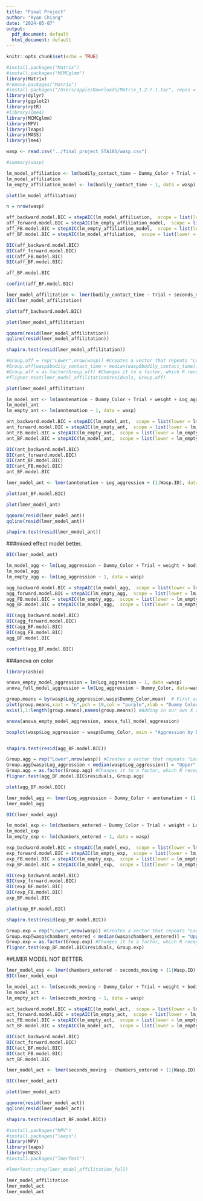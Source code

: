 ```yaml
---
title: "Final Project"
author: "Ryan Chiang"
date: "2024-05-07"
output:
  pdf_document: default
  html_document: default
---
```


```r
knitr::opts_chunk$set(echo = TRUE)
```

```r
#install.packages("Matrix")
#install.packages("MCMCglmm")
library(Matrix)
#remove.packages("Matrix")
#install.packages("/Users/apple/Downloads/Matrix_1.2-7.1.tar", repos = "NULL", type = "source")
library(dplyr)
library(ggplot2)
library(rptR)
#library(lme4)
library(MCMCglmm)
library(MPV)
library(leaps)
library(MASS)
library(lme4)
```

```r
wasp <- read.csv("../final_project_STA101/wasp.csv")
```

```r
#summary(wasp)
```


```r
lm_model_affiliation <- lm(bodily_contact_time ~ Dummy_Color + Trial + weight + Log_aggression + seconds_moving + anntenation + chambers_entered, data =wasp)
lm_model_affiliation
lm_empty_affiliation_model <- lm(bodily_contact_time ~ 1, data = wasp)
```

```r
plot(lm_model_affiliation)
```

```r
n = nrow(wasp)
```

```r
aff_backward.model.BIC = stepAIC(lm_model_affiliation,  scope = list(lower = lm_empty_affiliation_model, upper= lm_model_affiliation), k = log(n),trace=FALSE,direction = "backward")
aff_forward.model.BIC = stepAIC(lm_empty_affiliation_model,  scope = list(lower = lm_empty_affiliation_model, upper= lm_model_affiliation), k = log(n),direction = "forward")
aff_FB.model.BIC = stepAIC(lm_empty_affiliation_model,  scope = list(lower = lm_empty_affiliation_model, upper= lm_model_affiliation), k = log(n),trace=FALSE,direction = "both")
aff_BF.model.BIC = stepAIC(lm_model_affiliation,  scope = list(lower = lm_empty_affiliation_model, upper= lm_model_affiliation), k = log(n),trace=FALSE,direction = "both")

BIC(aff_backward.model.BIC)
BIC(aff_forward.model.BIC)
BIC(aff_FB.model.BIC)
BIC(aff_BF.model.BIC)

aff_BF.model.BIC
```

```r
confint(aff_BF.model.BIC)
```








```r
lmer_model_affilitation <- lmer(bodily_contact_time ~ Trial + seconds_moving + (1|Wasp.ID), data = wasp)
BIC(lmer_model_affilitation)
```
```r
plot(aff_backward.model.BIC)
```

```r
plot(lmer_model_affilitation)
```
```r
qqnorm(resid(lmer_model_affilitation))
qqline(resid(lmer_model_affilitation))
```



```r
shapiro.test(resid(lmer_model_affilitation))
```


```r
#Group.aff = rep("Lower",nrow(wasp)) #Creates a vector that repeats "Lower" n times
#Group.aff[wasp$bodily_contact_time < median(wasp$bodily_contact_time)] = "Upper" #Changing the appropriate values to "Upper"
#Group.aff = as.factor(Group.aff) #Changes it to a factor, which R recognizes as a grouping variable.
#fligner.test(lmer_model_affilitation$residuals, Group.aff)
```


```r
plot(lmer_model_affilitation)
```


```r
lm_model_ant <- lm(anntenation ~ Dummy_Color + Trial + weight + Log_aggression + seconds_moving + bodily_contact_time + chambers_entered, data =wasp)
lm_model_ant
lm_empty_ant <- lm(anntenation ~ 1, data = wasp)
```
```r
ant_backward.model.BIC = stepAIC(lm_model_ant,  scope = list(lower = lm_empty_ant, upper= lm_model_ant), k = log(n),trace=FALSE,direction = "backward")
ant_forward.model.BIC = stepAIC(lm_empty_ant,  scope = list(lower = lm_empty_ant, upper= lm_model_ant), k = log(n),direction = "forward")
ant_FB.model.BIC = stepAIC(lm_empty_ant,  scope = list(lower = lm_empty_ant, upper= lm_model_ant), k = log(n),trace=FALSE,direction = "both")
ant_BF.model.BIC = stepAIC(lm_model_ant,  scope = list(lower = lm_empty_ant, upper= lm_model_ant), k = log(n),trace=FALSE,direction = "both")
```

```r
BIC(ant_backward.model.BIC)
BIC(ant_forward.model.BIC)
BIC(ant_BF.model.BIC)
BIC(ant_FB.model.BIC)
ant_BF.model.BIC
```

```r
lmer_model_ant <- lmer(anntenation ~ Log_aggression + (1|Wasp.ID), data = wasp)
```

```r
plot(ant_BF.model.BIC)
```

```r
plot(lmer_model_ant)
```
```r
qqnorm(resid(lmer_model_ant))
qqline(resid(lmer_model_ant))
```

```r
shapiro.test(resid(lmer_model_ant))
```



###mixed effect model better. 
```r
BIC(lmer_model_ant)
```

```r
lm_model_agg <- lm(Log_aggression ~ Dummy_Color + Trial + weight + bodily_contact_time + seconds_moving + anntenation + chambers_entered, data =wasp)
lm_model_agg
lm_empty_agg <- lm(Log_aggression ~ 1, data = wasp)
```

```r
agg_backward.model.BIC = stepAIC(lm_model_agg,  scope = list(lower = lm_empty_agg, upper= lm_model_agg), k = log(n),trace=FALSE,direction = "backward")
agg_forward.model.BIC = stepAIC(lm_empty_agg,  scope = list(lower = lm_empty_agg, upper= lm_model_agg), k = log(n),direction = "forward")
agg_FB.model.BIC = stepAIC(lm_empty_agg,  scope = list(lower = lm_empty_agg, upper= lm_model_agg), k = log(n),trace=FALSE,direction = "both")
agg_BF.model.BIC = stepAIC(lm_model_agg,  scope = list(lower = lm_empty_agg, upper= lm_model_agg), k = log(n),trace=FALSE,direction = "both")
```
```r
BIC(agg_backward.model.BIC)
BIC(agg_forward.model.BIC)
BIC(agg_BF.model.BIC)
BIC(agg_FB.model.BIC)
agg_BF.model.BIC
```
```r
confint(agg_BF.model.BIC)
```

###anova on color 

```r
library(asbio)
```

```r
anova_empty_model_aggression = lm(Log_aggression ~ 1, data =wasp)
anova_full_model_aggression = lm(Log_aggression ~ Dummy_Color, data=wasp)
```

```r
group.means = by(wasp$Log_aggression,wasp$Dummy_Color,mean)  # First argument is Y, second is grouping column/s
plot(group.means,xaxt = "n",pch = 19,col = "purple",xlab = "Dummy Color",ylab = "Log Aggression",main = "Aggression by Dummy Color",type = "b") #Addinf xaxt = "n" removes the default X axis ticks.
axis(1,1:length(group.means),names(group.means)) #Adding in our own X axis names
```
```r
anova(anova_empty_model_aggression, anova_full_model_aggression)
```


```r
boxplot(wasp$Log_aggression ~ wasp$Dummy_Color, main = "Aggression by Dummy Color",ylab = "Log Aggression")
```

```r

```


```r
shapiro.test(resid(agg_BF.model.BIC))
```

```r
Group.agg = rep("Lower",nrow(wasp)) #Creates a vector that repeats "Lower" n times
Group.agg[wasp$Log_aggression < median(wasp$Log_aggression)] = "Upper" #Changing the appropriate values to "Upper"
Group.agg = as.factor(Group.agg) #Changes it to a factor, which R recognizes as a grouping variable.
fligner.test(agg_BF.model.BIC$residuals, Group.agg)
```

```r
plot(agg_BF.model.BIC)
```

```r
lmer_model_agg <- lmer(Log_aggression ~ Dummy_Color + anntenation + (1|Wasp.ID), data = wasp)
lmer_model_agg
```

```r
BIC(lmer_model_agg)
```

```r
lm_model_exp <- lm(chambers_entered ~ Dummy_Color + Trial + weight + Log_aggression + seconds_moving + bodily_contact_time + anntenation, data =wasp)
lm_model_exp
lm_empty_exp <- lm(chambers_entered ~ 1, data = wasp)
```
```r
exp_backward.model.BIC = stepAIC(lm_model_exp,  scope = list(lower = lm_empty_exp, upper= lm_model_exp), k = log(n),trace=FALSE,direction = "backward")
exp_forward.model.BIC = stepAIC(lm_empty_exp,  scope = list(lower = lm_empty_exp, upper= lm_model_exp), k = log(n),direction = "forward")
exp_FB.model.BIC = stepAIC(lm_empty_exp,  scope = list(lower = lm_empty_exp, upper= lm_model_exp), k = log(n),trace=FALSE,direction = "both")
exp_BF.model.BIC = stepAIC(lm_model_exp,  scope = list(lower = lm_empty_exp, upper= lm_model_exp), k = log(n),trace=FALSE,direction = "both")
```

```r
BIC(exp_backward.model.BIC)
BIC(exp_forward.model.BIC)
BIC(exp_BF.model.BIC)
BIC(exp_FB.model.BIC)
exp_BF.model.BIC
```

```r
plot(exp_BF.model.BIC)
```


```r
shapiro.test(resid(exp_BF.model.BIC))
```

```r
Group.exp = rep("Lower",nrow(wasp)) #Creates a vector that repeats "Lower" n times
Group.exp[wasp$chambers_entered < median(wasp$chambers_entered)] = "Upper" #Changing the appropriate values to "Upper"
Group.exp = as.factor(Group.exp) #Changes it to a factor, which R recognizes as a grouping variable.
fligner.test(exp_BF.model.BIC$residuals, Group.exp)
```

##LMER MODEL NOT BETTER. 
```r
lmer_model_exp <- lmer(chambers_entered ~ seconds_moving + (1|Wasp.ID), data = wasp)
BIC(lmer_model_exp)
```

```r
lm_model_act <- lm(seconds_moving ~ Dummy_Color + Trial + weight + bodily_contact_time + Log_aggression + anntenation + chambers_entered, data =wasp)
lm_model_act
lm_empty_act <- lm(seconds_moving ~ 1, data = wasp)
```
```r
act_backward.model.BIC = stepAIC(lm_model_act,  scope = list(lower = lm_empty_act, upper= lm_model_act), k = log(n),trace=FALSE,direction = "backward")
act_forward.model.BIC = stepAIC(lm_empty_act,  scope = list(lower = lm_empty_act, upper= lm_model_act), k = log(n),direction = "forward")
act_FB.model.BIC = stepAIC(lm_empty_act,  scope = list(lower = lm_empty_act, upper= lm_model_act), k = log(n),trace=FALSE,direction = "both")
act_BF.model.BIC = stepAIC(lm_model_act,  scope = list(lower = lm_empty_act, upper= lm_model_act), k = log(n),trace=FALSE,direction = "both")
```

```r
BIC(act_backward.model.BIC)
BIC(act_forward.model.BIC)
BIC(act_BF.model.BIC)
BIC(act_FB.model.BIC)
act_BF.model.BIC
```
```r
lmer_model_act <- lmer(seconds_moving ~ chambers_entered + (1|Wasp.ID), data = wasp)
```
```r
BIC(lmer_model_act)
```

```r
plot(lmer_model_act)
```
```r
qqnorm(resid(lmer_model_act))
qqline(resid(lmer_model_act))
```


```r
shapiro.test(resid(act_BF.model.BIC))
```









```r
#install.packages("MPV")
#install.packages("leaps")
library(MPV)
library(leaps)
library(MASS)
#install.packages("lmerTest")
```

```r
#lmerTest::step(lmer_model_affilitation_full)
```

```r
lmer_model_affilitation
lmer_model_act
lmer_model_ant
```

